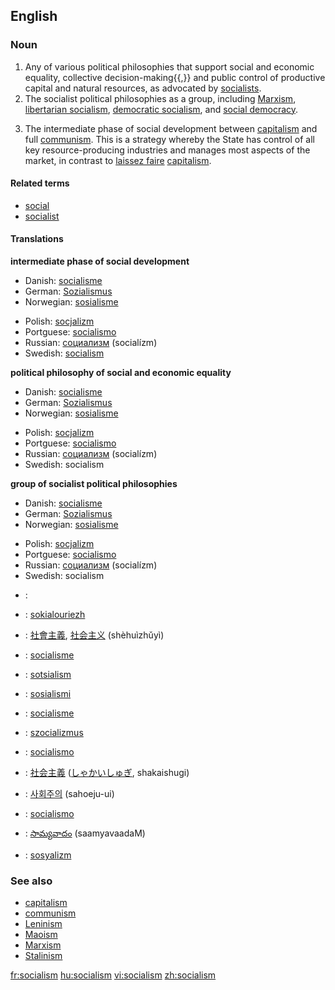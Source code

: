 ==English==

===Noun===
{{wikipedia}}
{{en-noun|-}}

# Any of various political philosophies that support social and economic equality, collective decision-making{{,}} and public control of productive capital and natural resources, as advocated by [[socialist]]s.
# The socialist political philosophies as a group, including [[Marxism]], [[libertarian socialism]], [[democratic socialism]], and [[social democracy]].
# {{cattag|Leninism}} The intermediate phase of social development between [[capitalism]] and full [[communism]]. This is a strategy whereby the State has control of all key resource-producing industries and manages most aspects of the market, in contrast to [[laissez faire]] [[capitalism]].


====Related terms====
*[[social]]
*[[socialist]]

====Translations====

'''intermediate phase of social development'''
{{top}}
*Danish: [[socialisme]]
*German: [[Sozialismus]] {{m}}
*Norwegian: [[sosialisme]] {{m}}
{{mid}}
*Polish: [[socjalizm]] {{m}}
*Portguese: [[socialismo]] {{m}}
*Russian: [[социализм]] (socialízm) {{m}}
*Swedish: [[socialism]] {{c}}
{{bottom}}

'''political philosophy of social and economic equality'''
{{top}}
*Danish: [[socialisme]]
*German: [[Sozialismus]] {{m}}
*Norwegian: [[sosialisme]] {{m}}
{{mid}}
*Polish: [[socjalizm]] {{m}}
*Portguese: [[socialismo]] {{m}}
*Russian: [[социализм]] (socialízm) {{m}}
*Swedish: socialism {{c}}
{{bottom}}

'''group of socialist political philosophies'''
{{top}}
*Danish: [[socialisme]]
*German: [[Sozialismus]] {{m}}
*Norwegian: [[sosialisme]] {{m}}
{{mid}}
*Polish: [[socjalizm]] {{m}}
*Portguese: [[socialismo]] {{m}}
*Russian: [[социализм]] (socialízm) {{m}}
*Swedish: socialism {{c}}
{{bottom}}

{{checktrans}}
*{{ttbc|Arabic}}: {{ARchar|[[اشتراكية]]}} {{Unicode|(išterakíya)}} {{f}}
*{{ttbc|Breton}}: [[sokialouriezh]] {{f}}
*{{ttbc|Chinese}}: [[社會主義]], [[社会主义]] (shèhuìzhǔyì)
*{{ttbc|Dutch}}: [[socialisme]] {{n}}
*{{ttbc|Estonian}}: [[sotsialism]]
*{{ttbc|Finnish}}: [[sosialismi]]
*{{ttbc|French}}: [[socialisme]] {{m}}
*{{ttbc|Hungarian}}: [[szocializmus]]
*{{ttbc|Italian}}: [[socialismo]] {{m}}
*{{ttbc|Japanese}}: [[社会主義]] ([[しゃかいしゅぎ]], shakaishugi)
*{{ttbc|Korean}}: [[사회주의]] (sahoeju-ui)
*{{ttbc|Spanish}}: [[socialismo]] {{m}}
*{{ttbc|Telugu}}: [[సామ్యవాదం]] (saamyavaadaM)
*{{ttbc|Turkish}}: [[sosyalizm]]

===See also===
*[[capitalism]]
*[[communism]]
*[[Leninism]]
*[[Maoism]]
*[[Marxism]]
*[[Stalinism]]

[[fr:socialism]]
[[hu:socialism]]
[[vi:socialism]]
[[zh:socialism]]